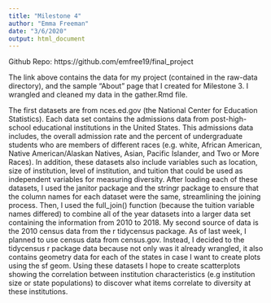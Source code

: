 ```yaml
---
title: "Milestone 4"
author: "Emma Freeman"
date: "3/6/2020"
output: html_document
---
```


Github Repo: https://github.com/emfree19/final_project 

The link above contains the data for my project (contained in the raw-data directory), and the sample "About" page that I created for Milestone 3. I wrangled and cleaned my data in the gather.Rmd file. 

The first datasets are from nces.ed.gov (the National Center for Education Statistics). Each data set contains the admissions data from post-high-school educational institutions in the United States. This admissions data includes, the overall admission rate and the percent of undergraduate students who are members of different races (e.g. white, African American, Native American/Alaskan Natives, Asian, Pacific Islander, and Two or More Races). In addition, these datasets also include variables such as location, size of institution, level of institution, and tuition that could be used as independent variables for measuring diversity. After loading each of these datasets, I used the janitor package and the stringr package to ensure that the column names for each dataset were the same, streamlining the joining process. Then, I used the full_join() function (because the tuition variable names differed) to combine all of the year datasets into a larger data set containing the information from 2010 to 2018. 
My second source of data is the 2010 census data from the r tidycensus package. As of last week, I planned to use census data from census.gov. Instead, I decided to the tidycensus r package data because not only was it already wrangled, it also contains geometry data for each of the states in case I want to create plots using the sf geom.
Using these datasets I hope to create scatterplots showing the correlation between institution characteristics (e.g institution size or state populations) to discover what items correlate to diversity at these institutions. 
